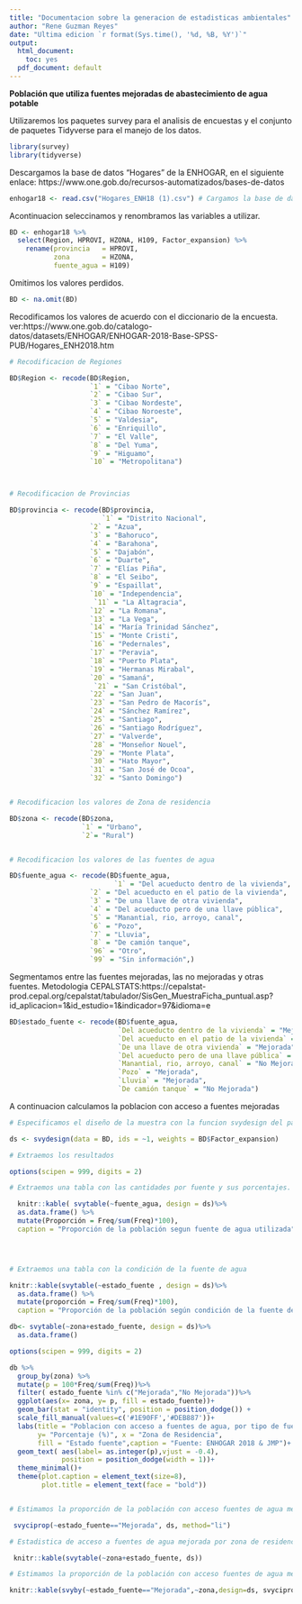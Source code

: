 ```yaml
---
title: "Documentacion sobre la generacion de estadisticas ambientales"
author: "Rene Guzman Reyes"
date: "Ultima edicion `r format(Sys.time(), '%d, %B, %Y')`"
output:
  html_document: 
    toc: yes
  pdf_document: default
---
```




**Población que utiliza fuentes mejoradas de abastecimiento de agua potable**


Utilizaremos los paquetes survey para el analisis de encuestas y el conjunto de paquetes
Tidyverse para el manejo de los datos. 

```r
library(survey)
library(tidyverse)

```


Descargamos la base de datos "Hogares" de la ENHOGAR, en el siguiente enlace:
https://www.one.gob.do/recursos-automatizados/bases-de-datos

```r
enhogar18 <- read.csv("Hogares_ENH18 (1).csv") # Cargamos la base de datos

```


Acontinuacion seleccinamos y renombramos las variables a utilizar.

```r
BD <- enhogar18 %>%
  select(Region, HPROVI, HZONA, H109, Factor_expansion) %>% 
    rename(provincia   = HPROVI,
           zona        = HZONA,
           fuente_agua = H109)
```


Omitimos los valores perdidos.

```r
BD <- na.omit(BD)
```



Recodificamos los valores de acuerdo con el diccionario de la encuesta. 
ver:https://www.one.gob.do/catalogo-datos/datasets/ENHOGAR/ENHOGAR-2018-Base-SPSS-PUB/Hogares_ENH2018.htm

```r

# Recodificacion de Regiones

BD$Region <- recode(BD$Region,             
                    `1` = "Cibao Norte",
                    `2` = "Cibao Sur",
                    `3` = "Cibao Nordeste",
                    `4` = "Cibao Noroeste",
                    `5` = "Valdesia",
                    `6` = "Enriquillo",
                    `7` = "El Valle",
                    `8` = "Del Yuma",
                    `9` = "Higuamo",
                    `10` = "Metropolitana")



# Recodificacion de Provincias

BD$provincia <- recode(BD$provincia,       
                       `1` = "Distrito Nacional",
                    `2` = "Azua",
                    `3` = "Bahoruco",
                    `4` = "Barahona",
                    `5` = "Dajabón",
                    `6` = "Duarte",
                    `7` = "Elías Piña",
                    `8` = "El Seibo",
                    `9` = "Espaillat",
                    `10` = "Independencia",
                     `11` = "La Altagracia",
                    `12` = "La Romana",
                    `13` = "La Vega",
                    `14` = "María Trinidad Sánchez",
                    `15` = "Monte Cristi",
                    `16` = "Pedernales",
                    `17` = "Peravia",
                    `18` = "Puerto Plata",
                    `19` = "Hermanas Mirabal",
                    `20` = "Samaná",
                     `21` = "San Cristóbal",
                    `22` = "San Juan",
                    `23` = "San Pedro de Macorís",
                    `24` = "Sánchez Ramírez",
                    `25` = "Santiago",
                    `26` = "Santiago Rodríguez",
                    `27` = "Valverde",
                    `28` = "Monseñor Nouel",
                    `29` = "Monte Plata",
                    `30` = "Hato Mayor",
                    `31` = "San José de Ocoa",
                    `32` = "Santo Domingo")


# Recodificacion los valores de Zona de residencia

BD$zona <- recode(BD$zona,               
                  `1` = "Urbano", 
                  `2`= "Rural") 


# Recodificacion los valores de las fuentes de agua

BD$fuente_agua <- recode(BD$fuente_agua,
                          `1` = "Del acueducto dentro de la vivienda",
                    `2` = "Del acueducto en el patio de la vivienda",
                    `3` = "De una llave de otra vivienda",
                    `4` = "Del acueducto pero de una llave pública",
                    `5` = "Manantial, rio, arroyo, canal",
                    `6` = "Pozo",
                    `7` = "Lluvia",
                    `8` = "De camión tanque",
                    `96` = "Otro",
                    `99` = "Sin información",)

```



Segmentamos entre las fuentes mejoradas, las no mejoradas y otras fuentes.
Metodologia CEPALSTATS:https://cepalstat-prod.cepal.org/cepalstat/tabulador/SisGen_MuestraFicha_puntual.asp?id_aplicacion=1&id_estudio=1&indicador=97&idioma=e

```r
BD$estado_fuente <- recode(BD$fuente_agua,
                           `Del acueducto dentro de la vivienda` = "Mejorada",
                           `Del acueducto en el patio de la vivienda` = "Mejorada",
                           `De una llave de otra vivienda` = "Mejorada",
                           `Del acueducto pero de una llave pública` = "Mejorada",
                           `Manantial, rio, arroyo, canal` = "No Mejorada",
                           `Pozo` = "Mejorada",
                           `Lluvia` = "Mejorada",
                           `De camión tanque` = "No Mejorada")

```

A continuacion calculamos la poblacion con acceso a fuentes mejoradas


```r
# Especificamos el diseño de la muestra con la funcion svydesign del paquete survey 

ds <- svydesign(data = BD, ids = ~1, weights = BD$Factor_expansion)

# Extraemos los resultados

options(scipen = 999, digits = 2)

# Extraemos una tabla con las cantidades por fuente y sus porcentajes.

  knitr::kable( svytable(~fuente_agua, design = ds)%>% 
  as.data.frame() %>%
  mutate(Proporción = Freq/sum(Freq)*100),
  caption = "Proporción de la población segun fuente de agua utilizada")




# Extraemos una tabla con la condición de la fuente de agua 

knitr::kable(svytable(~estado_fuente , design = ds)%>% 
  as.data.frame() %>%
  mutate(proporción = Freq/sum(Freq)*100), 
  caption = "Proporción de la población según condición de la fuente de agua utilizada")

db<- svytable(~zona+estado_fuente, design = ds)%>% 
  as.data.frame() 


```
\pagebreak

```r

options(scipen = 999, digits = 2)

db %>%
  group_by(zona) %>%
  mutate(p = 100*Freq/sum(Freq))%>%
  filter( estado_fuente %in% c("Mejorada","No Mejorada"))%>%
  ggplot(aes(x= zona, y= p, fill = estado_fuente))+
  geom_bar(stat = "identity", position = position_dodge()) +
  scale_fill_manual(values=c('#1E90FF','#DEB887'))+
  labs(title = "Poblacion con acceso a fuentes de agua, por tipo de fuente y zona",
       y= "Porcentaje (%)", x = "Zona de Residencia",
       fill = "Estado fuente",caption = "Fuente: ENHOGAR 2018 & JMP")+
  geom_text( aes(label= as.integer(p),vjust = -0.4), 
             position = position_dodge(width = 1))+
  theme_minimal()+
  theme(plot.caption = element_text(size=8),
        plot.title = element_text(face = "bold"))


# Estimamos la proporción de la población con acceso fuentes de agua mejoradas

 svyciprop(~estado_fuente=="Mejorada", ds, method="li")

# Estadistica de acceso a fuentes de agua mejorada por zona de residencia

 knitr::kable(svytable(~zona+estado_fuente, ds))

# Estimamos la proporción de la población con acceso fuentes de agua mejoradas por zona

knitr::kable(svyby(~estado_fuente=="Mejorada",~zona,design=ds, svyciprop,method="li"))
```


